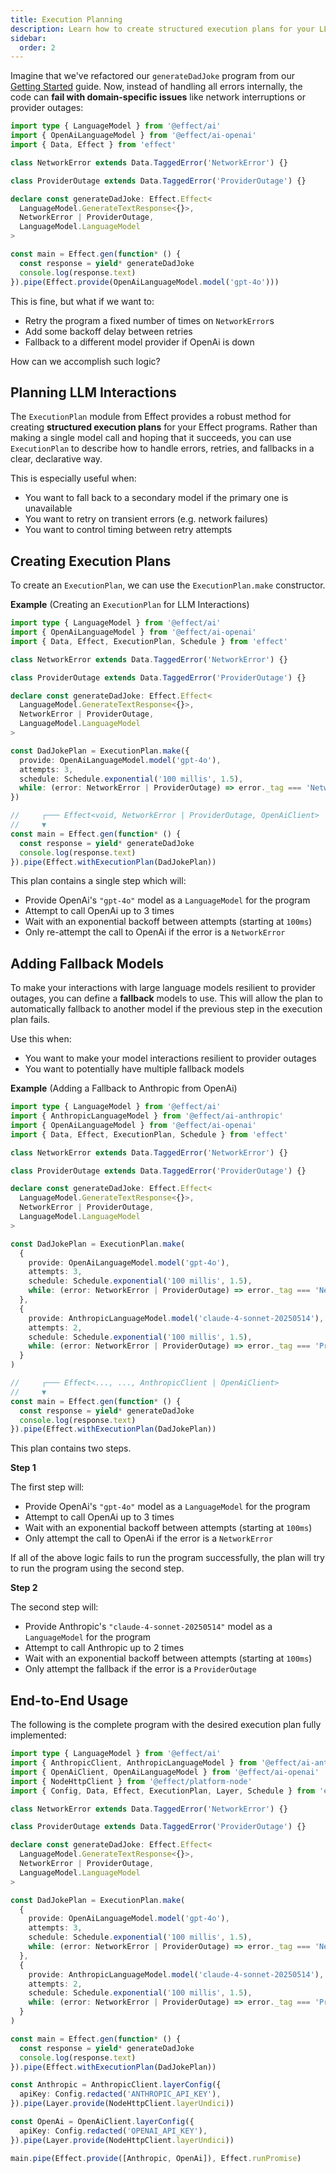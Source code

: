 ```yaml
---
title: Execution Planning
description: Learn how to create structured execution plans for your LLM interactions
sidebar:
  order: 2
---
```


Imagine that we've refactored our `generateDadJoke` program from our [Getting Started](/docs/ai/getting-started/) guide. Now, instead of handling all errors internally, the code can **fail with domain-specific issues** like network interruptions or provider outages:

```ts twoslash
import type { LanguageModel } from '@effect/ai'
import { OpenAiLanguageModel } from '@effect/ai-openai'
import { Data, Effect } from 'effect'

class NetworkError extends Data.TaggedError('NetworkError') {}

class ProviderOutage extends Data.TaggedError('ProviderOutage') {}

declare const generateDadJoke: Effect.Effect<
  LanguageModel.GenerateTextResponse<{}>,
  NetworkError | ProviderOutage,
  LanguageModel.LanguageModel
>

const main = Effect.gen(function* () {
  const response = yield* generateDadJoke
  console.log(response.text)
}).pipe(Effect.provide(OpenAiLanguageModel.model('gpt-4o')))
```

This is fine, but what if we want to:

- Retry the program a fixed number of times on `NetworkError`s
- Add some backoff delay between retries
- Fallback to a different model provider if OpenAi is down

How can we accomplish such logic?

## Planning LLM Interactions

The `ExecutionPlan` module from Effect provides a robust method for creating **structured execution plans** for your Effect programs. Rather than making a single model call and hoping that it succeeds, you can use `ExecutionPlan` to describe how to handle errors, retries, and fallbacks in a clear, declarative way.

This is especially useful when:

- You want to fall back to a secondary model if the primary one is unavailable
- You want to retry on transient errors (e.g. network failures)
- You want to control timing between retry attempts

## Creating Execution Plans

To create an `ExecutionPlan`, we can use the `ExecutionPlan.make` constructor.

**Example** (Creating an `ExecutionPlan` for LLM Interactions)

```ts twoslash collapse={5-13}
import type { LanguageModel } from '@effect/ai'
import { OpenAiLanguageModel } from '@effect/ai-openai'
import { Data, Effect, ExecutionPlan, Schedule } from 'effect'

class NetworkError extends Data.TaggedError('NetworkError') {}

class ProviderOutage extends Data.TaggedError('ProviderOutage') {}

declare const generateDadJoke: Effect.Effect<
  LanguageModel.GenerateTextResponse<{}>,
  NetworkError | ProviderOutage,
  LanguageModel.LanguageModel
>

const DadJokePlan = ExecutionPlan.make({
  provide: OpenAiLanguageModel.model('gpt-4o'),
  attempts: 3,
  schedule: Schedule.exponential('100 millis', 1.5),
  while: (error: NetworkError | ProviderOutage) => error._tag === 'NetworkError',
})

//     ┌─── Effect<void, NetworkError | ProviderOutage, OpenAiClient>
//     ▼
const main = Effect.gen(function* () {
  const response = yield* generateDadJoke
  console.log(response.text)
}).pipe(Effect.withExecutionPlan(DadJokePlan))
```

This plan contains a single step which will:

- Provide OpenAi's `"gpt-4o"` model as a `LanguageModel` for the program
- Attempt to call OpenAi up to 3 times
- Wait with an exponential backoff between attempts (starting at `100ms`)
- Only re-attempt the call to OpenAi if the error is a `NetworkError`

## Adding Fallback Models

To make your interactions with large language models resilient to provider outages, you can define a **fallback** models to use. This will allow the plan to automatically fallback to another model if the previous step in the execution plan fails.

Use this when:

- You want to make your model interactions resilient to provider outages
- You want to potentially have multiple fallback models

**Example** (Adding a Fallback to Anthropic from OpenAi)

```ts twoslash {23-27} collapse={6-14}
import type { LanguageModel } from '@effect/ai'
import { AnthropicLanguageModel } from '@effect/ai-anthropic'
import { OpenAiLanguageModel } from '@effect/ai-openai'
import { Data, Effect, ExecutionPlan, Schedule } from 'effect'

class NetworkError extends Data.TaggedError('NetworkError') {}

class ProviderOutage extends Data.TaggedError('ProviderOutage') {}

declare const generateDadJoke: Effect.Effect<
  LanguageModel.GenerateTextResponse<{}>,
  NetworkError | ProviderOutage,
  LanguageModel.LanguageModel
>

const DadJokePlan = ExecutionPlan.make(
  {
    provide: OpenAiLanguageModel.model('gpt-4o'),
    attempts: 3,
    schedule: Schedule.exponential('100 millis', 1.5),
    while: (error: NetworkError | ProviderOutage) => error._tag === 'NetworkError',
  },
  {
    provide: AnthropicLanguageModel.model('claude-4-sonnet-20250514'),
    attempts: 2,
    schedule: Schedule.exponential('100 millis', 1.5),
    while: (error: NetworkError | ProviderOutage) => error._tag === 'ProviderOutage',
  }
)

//     ┌─── Effect<..., ..., AnthropicClient | OpenAiClient>
//     ▼
const main = Effect.gen(function* () {
  const response = yield* generateDadJoke
  console.log(response.text)
}).pipe(Effect.withExecutionPlan(DadJokePlan))
```

This plan contains two steps.

**Step 1**

The first step will:

- Provide OpenAi's `"gpt-4o"` model as a `LanguageModel` for the program
- Attempt to call OpenAi up to 3 times
- Wait with an exponential backoff between attempts (starting at `100ms`)
- Only attempt the call to OpenAi if the error is a `NetworkError`

If all of the above logic fails to run the program successfully, the plan will try to run the program using the second step.

**Step 2**

The second step will:

- Provide Anthropic's `"claude-4-sonnet-20250514"` model as a `LanguageModel` for the program
- Attempt to call Anthropic up to 2 times
- Wait with an exponential backoff between attempts (starting at `100ms`)
- Only attempt the fallback if the error is a `ProviderOutage`

## End-to-End Usage

The following is the complete program with the desired execution plan fully implemented:

```ts twoslash
import type { LanguageModel } from '@effect/ai'
import { AnthropicClient, AnthropicLanguageModel } from '@effect/ai-anthropic'
import { OpenAiClient, OpenAiLanguageModel } from '@effect/ai-openai'
import { NodeHttpClient } from '@effect/platform-node'
import { Config, Data, Effect, ExecutionPlan, Layer, Schedule } from 'effect'

class NetworkError extends Data.TaggedError('NetworkError') {}

class ProviderOutage extends Data.TaggedError('ProviderOutage') {}

declare const generateDadJoke: Effect.Effect<
  LanguageModel.GenerateTextResponse<{}>,
  NetworkError | ProviderOutage,
  LanguageModel.LanguageModel
>

const DadJokePlan = ExecutionPlan.make(
  {
    provide: OpenAiLanguageModel.model('gpt-4o'),
    attempts: 3,
    schedule: Schedule.exponential('100 millis', 1.5),
    while: (error: NetworkError | ProviderOutage) => error._tag === 'NetworkError',
  },
  {
    provide: AnthropicLanguageModel.model('claude-4-sonnet-20250514'),
    attempts: 2,
    schedule: Schedule.exponential('100 millis', 1.5),
    while: (error: NetworkError | ProviderOutage) => error._tag === 'ProviderOutage',
  }
)

const main = Effect.gen(function* () {
  const response = yield* generateDadJoke
  console.log(response.text)
}).pipe(Effect.withExecutionPlan(DadJokePlan))

const Anthropic = AnthropicClient.layerConfig({
  apiKey: Config.redacted('ANTHROPIC_API_KEY'),
}).pipe(Layer.provide(NodeHttpClient.layerUndici))

const OpenAi = OpenAiClient.layerConfig({
  apiKey: Config.redacted('OPENAI_API_KEY'),
}).pipe(Layer.provide(NodeHttpClient.layerUndici))

main.pipe(Effect.provide([Anthropic, OpenAi]), Effect.runPromise)
```

